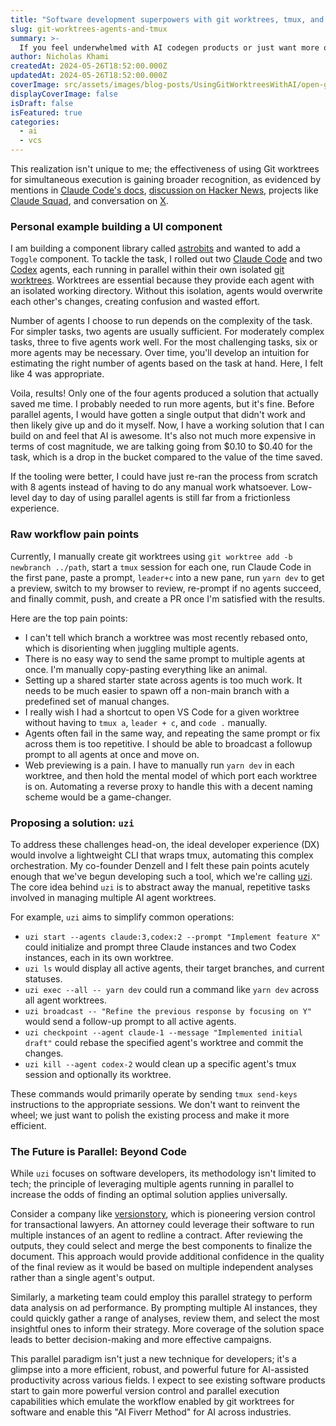```yaml
---
title: "Software development superpowers with git worktrees, tmux, and parallel agents"
slug: git-worktrees-agents-and-tmux
summary: >-
  If you feel underwhelmed with AI codegen products or just want more out of them, you should give git worktrees and parallel inference a shot. I'm willing to call myself an evangelist after seeing the results firsthand over the past month. Throughput improvements are incredible and I don't feel like I'm losing control of the codebase.
author: Nicholas Khami
createdAt: 2024-05-26T18:52:00.000Z
updatedAt: 2024-05-26T18:52:00.000Z
coverImage: src/assets/images/blog-posts/UsingGitWorktreesWithAI/open-graph.png
displayCoverImage: false
isDraft: false
isFeatured: true
categories:
  - ai
  - vcs
---
```



This realization isn't unique to me; the effectiveness of using Git worktrees for simultaneous execution is gaining broader recognition, as evidenced by mentions in [Claude Code's docs](https://docs.anthropic.com/en/docs/claude-code/tutorials#run-parallel-claude-code-sessions-with-git-worktrees), [discussion on Hacker News](https://news.ycombinator.com/item?id=44043717), projects like [Claude Squad](https://github.com/smtg-ai/claude-squad), and conversation on [X](https://x.com/search?q=git%20worktree&src=typed_query&f=live).

<Pile />

### Personal example building a UI component

I am building a component library called [astrobits](https://astrobits.dev) and wanted to add a `Toggle` component. To tackle the task, I rolled out two [Claude Code](https://www.anthropic.com/claude-code) and two [Codex](https://openai.com/index/introducing-codex/) agents, each running in parallel within their own isolated [git worktrees](https://git-scm.com/docs/git-worktrees). Worktrees are essential because they provide each agent with an isolated working directory. Without this isolation, agents would overwrite each other's changes, creating confusion and wasted effort.

Number of agents I choose to run depends on the complexity of the task. For simpler tasks, two agents are usually sufficient. For moderately complex tasks, three to five agents work well. For the most challenging tasks, six or more agents may be necessary. Over time, you'll develop an intuition for estimating the right number of agents based on the task at hand. Here, I felt like 4 was appropriate.

Voila, results! Only one of the four agents produced a solution that actually saved me time. I probably needed to run more agents, but it's fine. Before parallel agents, I would have gotten a single output that didn't work and then likely give up and do it myself. Now, I have a working solution that I can build on and feel that AI is awesome. It's also not much more expensive in terms of cost magnitude, we are talking going from $0.10 to $0.40 for the task, which is a drop in the bucket compared to the value of the time saved.

<ImageFourSquareWorktrees />

If the tooling were better, I could have just re-ran the process from scratch with 8 agents instead of having to do any manual work whatsoever. Low-level day to day of using parallel agents is still far from a frictionless experience.

### Raw workflow pain points

Currently, I manually create git worktrees using `git worktree add -b newbranch ../path`, start a `tmux` session for each one, run Claude Code in the first pane, paste a prompt, `leader+c` into a new pane, run `yarn dev` to get a preview, switch to my browser to review, re-prompt if no agents succeed, and finally commit, push, and create a PR once I'm satisfied with the results.

Here are the top pain points:

- I can't tell which branch a worktree was most recently rebased onto, which is disorienting when juggling multiple agents.
- There is no easy way to send the same prompt to multiple agents at once. I'm manually copy-pasting everything like an animal.
- Setting up a shared starter state across agents is too much work. It needs to be much easier to spawn off a non-main branch with a predefined set of manual changes.
- I really wish I had a shortcut to open VS Code for a given worktree without having to `tmux a`, `leader + c`, and `code .` manually.
- Agents often fail in the same way, and repeating the same prompt or fix across them is too repetitive. I should be able to broadcast a followup prompt to all agents at once and move on.
- Web previewing is a pain. I have to manually run `yarn dev` in each worktree, and then hold the mental model of which port each worktree is on. Automating a reverse proxy to handle this with a decent naming scheme would be a game-changer.

### Proposing a solution: `uzi`

To address these challenges head-on, the ideal developer experience (DX) would involve a lightweight CLI that wraps tmux, automating this complex orchestration. My co-founder Denzell and I felt these pain points acutely enough that we've begun developing such a tool, which we're calling [uzi](https://github.com/devflowinc/uzi). The core idea behind `uzi` is to abstract away the manual, repetitive tasks involved in managing multiple AI agent worktrees.

For example, `uzi` aims to simplify common operations:

- `uzi start --agents claude:3,codex:2 --prompt "Implement feature X"` could initialize and prompt three Claude instances and two Codex instances, each in its own worktree.
- `uzi ls` would display all active agents, their target branches, and current statuses.
- `uzi exec --all -- yarn dev` could run a command like `yarn dev` across all agent worktrees.
- `uzi broadcast -- "Refine the previous response by focusing on Y"` would send a follow-up prompt to all active agents.
- `uzi checkpoint --agent claude-1 --message "Implemented initial draft"` could rebase the specified agent's worktree and commit the changes.
- `uzi kill --agent codex-2` would clean up a specific agent's tmux session and optionally its worktree.

These commands would primarily operate by sending `tmux send-keys` instructions to the appropriate sessions. We don't want to reinvent the wheel; we just want to polish the existing process and make it more efficient.

### The Future is Parallel: Beyond Code

While `uzi` focuses on software developers, its methodology isn't limited to tech; the principle of leveraging multiple agents running in parallel to increase the odds of finding an optimal solution applies universally.

Consider a company like [versionstory](https://www.versionstory.com/), which is pioneering version control for transactional lawyers. An attorney could leverage their software to run multiple instances of an agent to redline a contract. After reviewing the outputs, they could select and merge the best components to finalize the document. This approach would provide additional confidence in the quality of the final review as it would be based on multiple independent analyses rather than a single agent's output.

Similarly, a marketing team could employ this parallel strategy to perform data analysis on ad performance. By prompting multiple AI instances, they could quickly gather a range of analyses, review them, and select the most insightful ones to inform their strategy. More coverage of the solution space leads to better decision-making and more effective campaigns.

This parallel paradigm isn't just a new technique for developers; it's a glimpse into a more efficient, robust, and powerful future for AI-assisted productivity across various fields. I expect to see existing software products start to gain more powerful version control and parallel execution capabilities which emulate the workflow enabled by git worktrees for software and enable this "AI Fiverr Method" for AI across industries.
